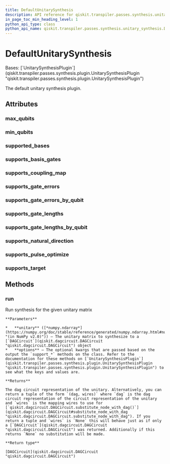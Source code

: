 ```yaml
---
title: DefaultUnitarySynthesis
description: API reference for qiskit.transpiler.passes.synthesis.unitary_synthesis.DefaultUnitarySynthesis
in_page_toc_min_heading_level: 1
python_api_type: class
python_api_name: qiskit.transpiler.passes.synthesis.unitary_synthesis.DefaultUnitarySynthesis
---
```


# DefaultUnitarySynthesis

<Class id="qiskit.transpiler.passes.synthesis.unitary_synthesis.DefaultUnitarySynthesis" isDedicatedPage={true} github="https://github.com/Qiskit/qiskit/tree/main/qiskit/transpiler/passes/synthesis/unitary_synthesis.py#L707-L1048" signature="qiskit.transpiler.passes.synthesis.unitary_synthesis.DefaultUnitarySynthesis" modifiers="class">
  Bases: [`UnitarySynthesisPlugin`](qiskit.transpiler.passes.synthesis.plugin.UnitarySynthesisPlugin "qiskit.transpiler.passes.synthesis.plugin.UnitarySynthesisPlugin")

  The default unitary synthesis plugin.

  ## Attributes

  ### max\_qubits

  <Attribute id="qiskit.transpiler.passes.synthesis.unitary_synthesis.DefaultUnitarySynthesis.max_qubits" />

  ### min\_qubits

  <Attribute id="qiskit.transpiler.passes.synthesis.unitary_synthesis.DefaultUnitarySynthesis.min_qubits" />

  ### supported\_bases

  <Attribute id="qiskit.transpiler.passes.synthesis.unitary_synthesis.DefaultUnitarySynthesis.supported_bases" />

  ### supports\_basis\_gates

  <Attribute id="qiskit.transpiler.passes.synthesis.unitary_synthesis.DefaultUnitarySynthesis.supports_basis_gates" />

  ### supports\_coupling\_map

  <Attribute id="qiskit.transpiler.passes.synthesis.unitary_synthesis.DefaultUnitarySynthesis.supports_coupling_map" />

  ### supports\_gate\_errors

  <Attribute id="qiskit.transpiler.passes.synthesis.unitary_synthesis.DefaultUnitarySynthesis.supports_gate_errors" />

  ### supports\_gate\_errors\_by\_qubit

  <Attribute id="qiskit.transpiler.passes.synthesis.unitary_synthesis.DefaultUnitarySynthesis.supports_gate_errors_by_qubit" />

  ### supports\_gate\_lengths

  <Attribute id="qiskit.transpiler.passes.synthesis.unitary_synthesis.DefaultUnitarySynthesis.supports_gate_lengths" />

  ### supports\_gate\_lengths\_by\_qubit

  <Attribute id="qiskit.transpiler.passes.synthesis.unitary_synthesis.DefaultUnitarySynthesis.supports_gate_lengths_by_qubit" />

  ### supports\_natural\_direction

  <Attribute id="qiskit.transpiler.passes.synthesis.unitary_synthesis.DefaultUnitarySynthesis.supports_natural_direction" />

  ### supports\_pulse\_optimize

  <Attribute id="qiskit.transpiler.passes.synthesis.unitary_synthesis.DefaultUnitarySynthesis.supports_pulse_optimize" />

  ### supports\_target

  <Attribute id="qiskit.transpiler.passes.synthesis.unitary_synthesis.DefaultUnitarySynthesis.supports_target" />

  ## Methods

  ### run

  <Function id="qiskit.transpiler.passes.synthesis.unitary_synthesis.DefaultUnitarySynthesis.run" github="https://github.com/Qiskit/qiskit/tree/main/qiskit/transpiler/passes/synthesis/unitary_synthesis.py#L926-L998" signature="run(unitary, **options)">
    Run synthesis for the given unitary matrix

    **Parameters**

    *   **unitary** ([*numpy.ndarray*](https://numpy.org/doc/stable/reference/generated/numpy.ndarray.html#numpy.ndarray "(in NumPy v2.0)")) – The unitary matrix to synthesize to a [`DAGCircuit`](qiskit.dagcircuit.DAGCircuit "qiskit.dagcircuit.DAGCircuit") object
    *   **options** – The optional kwargs that are passed based on the output the `support_*` methods on the class. Refer to the documentation for these methods on [`UnitarySynthesisPlugin`](qiskit.transpiler.passes.synthesis.plugin.UnitarySynthesisPlugin "qiskit.transpiler.passes.synthesis.plugin.UnitarySynthesisPlugin") to see what the keys and values are.

    **Returns**

    The dag circuit representation of the unitary. Alternatively, you can return a tuple of the form `(dag, wires)` where `dag` is the dag circuit representation of the circuit representation of the unitary and `wires` is the mapping wires to use for [`qiskit.dagcircuit.DAGCircuit.substitute_node_with_dag()`](qiskit.dagcircuit.DAGCircuit#substitute_node_with_dag "qiskit.dagcircuit.DAGCircuit.substitute_node_with_dag"). If you return a tuple and `wires` is `None` this will behave just as if only a [`DAGCircuit`](qiskit.dagcircuit.DAGCircuit "qiskit.dagcircuit.DAGCircuit") was returned. Additionally if this returns `None` no substitution will be made.

    **Return type**

    [DAGCircuit](qiskit.dagcircuit.DAGCircuit "qiskit.dagcircuit.DAGCircuit")
  </Function>
</Class>


